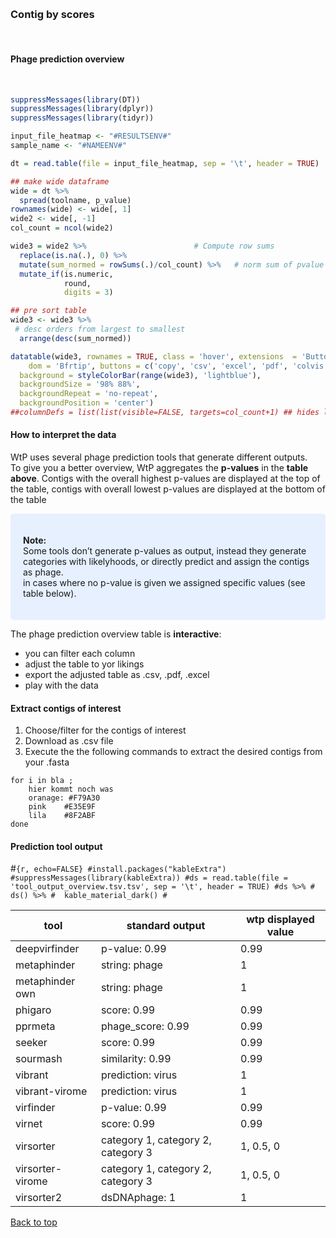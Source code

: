 <br>

### Contig by scores

<br>

#### **Phage prediction overview**
<br>

```r
suppressMessages(library(DT))
suppressMessages(library(dplyr))
suppressMessages(library(tidyr))

input_file_heatmap <- "#RESULTSENV#"
sample_name <- "#NAMEENV#"

dt = read.table(file = input_file_heatmap, sep = '\t', header = TRUE)

## make wide dataframe
wide = dt %>% 
  spread(toolname, p_value)
rownames(wide) <- wide[, 1]
wide2 <- wide[, -1]
col_count = ncol(wide2)

wide3 = wide2 %>%                        # Compute row sums
  replace(is.na(.), 0) %>%
  mutate(sum_normed = rowSums(.)/col_count) %>%   # norm sum of pvalue of tooles
  mutate_if(is.numeric,
            round,
            digits = 3)

## pre sort table
wide3 <- wide3 %>% 
 # desc orders from largest to smallest
  arrange(desc(sum_normed))

datatable(wide3, rownames = TRUE, class = 'hover', extensions  = 'Buttons', filter = "top", options = list(columnDefs = list(list(visible=FALSE, targets=col_count+1)),
    dom = 'Bfrtip', buttons = c('copy', 'csv', 'excel', 'pdf', 'colvis'))) %>% formatStyle(names(wide3),
  background = styleColorBar(range(wide3), 'lightblue'),
  backgroundSize = '98% 88%',
  backgroundRepeat = 'no-repeat',
  backgroundPosition = 'center')
##columnDefs = list(list(visible=FALSE, targets=col_count+1) ## hides last column

```

#### **How to interpret the data**

WtP uses several phage prediction tools that generate different outputs.  
To give you a better overview, WtP aggregates the **p-values** in the **table above**.
Contigs with the overall highest p-values are displayed at the top of the table, contigs with overall lowest p-values are displayed at the bottom of the table     

<style>
div.blue { background-color:#e6f0ff; border-radius: 5px; padding: 20px;}
</style>
<div class = "blue">
**Note:**   
Some tools don't generate p-values as output, instead they generate categories with likelyhoods, or directly predict and assign the contigs as phage.  
in cases where no p-value is given we assigned specific values (see table below).    
</div>

The phage prediction overview table is **interactive**: 

* you can filter each column  
* adjust the table to yor likings  
* export the adjusted table as .csv, .pdf, .excel  
* play with the data  


#### **Extract contigs of interest**

1. Choose/filter for the contigs of interest  
2. Download as .csv file   
3. Execute the the following commands to extract the desired contigs from your .fasta  
```shell 
for i in bla ;
    hier kommt noch was
    oranage: #F79A30
    pink    #E35E9F
    lila    #8F2ABF
done 
```


#### **Prediction tool output **


#```{r, echo=FALSE}
#install.packages("kableExtra")
#suppressMessages(library(kableExtra))
#ds = read.table(file = 'tool_output_overview.tsv.tsv', sep = '\t', header = TRUE)
#ds %>%
#  ds() %>%
#  kable_material_dark()
#```



tool | standard output | wtp displayed value | 
|-|-|-|
|deepvirfinder  |p-value: 0.99          | 0.99  |
|metaphinder    |string: phage          | 1     |
|metaphinder own| string: phage         | 1     |
|phigaro        | score: 0.99           | 0.99  |
|pprmeta        |phage_score: 0.99      | 0.99  |
|seeker         |score: 0.99            | 0.99  |
|sourmash       |similarity: 0.99       | 0.99  |
|vibrant        |prediction: virus      | 1     |
|vibrant-virome |prediction: virus      | 1     |
|virfinder      |p-value: 0.99          | 0.99  |
|virnet         |score: 0.99            | 0.99  |
|virsorter      |category 1, category 2, category 3| 1, 0.5, 0  |
|virsorter-virome|category 1, category 2, category 3| 1, 0.5, 0  |
|virsorter2     |dsDNAphage: 1          | 1     |

<a href="#top">Back to top</a>
